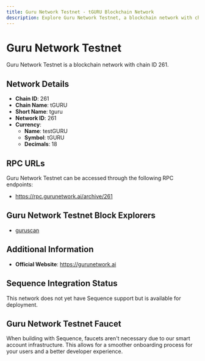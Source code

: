```yaml
--- 
title: Guru Network Testnet - tGURU Blockchain Network
description: Explore Guru Network Testnet, a blockchain network with chain ID 261. Learn about its native currency, testGURU, and how to interact with the network.
---
```


# Guru Network Testnet

Guru Network Testnet is a blockchain network with chain ID 261.

## Network Details

- **Chain ID**: 261
- **Chain Name**: tGURU
- **Short Name**: tguru
- **Network ID**: 261
- **Currency**: 
  - **Name**: testGURU
  - **Symbol**: tGURU
  - **Decimals**: 18

## RPC URLs

Guru Network Testnet can be accessed through the following RPC endpoints:

- https://rpc.gurunetwork.ai/archive/261

## Guru Network Testnet Block Explorers

- [guruscan](https://scan.gurunetwork.ai)

## Additional Information

- **Official Website**: https://gurunetwork.ai

## Sequence Integration Status

This network does not yet have Sequence support but is available for deployment.

## Guru Network Testnet Faucet

When building with Sequence, faucets aren't necessary due to our smart account infrastructure. This allows for a smoother onboarding process for your users and a better developer experience.
